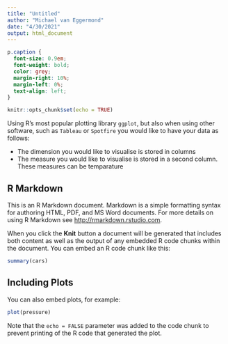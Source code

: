 ```yaml
---
title: "Untitled"
author: "Michael van Eggermond"
date: "4/30/2021"
output: html_document
---
```

```css
p.caption {
  font-size: 0.9em;
  font-weight: bold;
  color: grey;
  margin-right: 10%;
  margin-left: 0%;  
  text-align: left;
}
```

```r
knitr::opts_chunk$set(echo = TRUE)
```
Using R's most popular plotting library `ggplot`, but also when using other software, such as `Tableau` or `Spotfire` you would like to have your data as follows:

* The dimension you would like to visualise is stored in columns
* The measure you would like to visualise is stored in a second column. These measures can be temparature


## R Markdown

This is an R Markdown document. Markdown is a simple formatting syntax for authoring HTML, PDF, and MS Word documents. For more details on using R Markdown see <http://rmarkdown.rstudio.com>.

When you click the **Knit** button a document will be generated that includes both content as well as the output of any embedded R code chunks within the document. You can embed an R code chunk like this:

```r
summary(cars)
```

## Including Plots

You can also embed plots, for example:

```r
plot(pressure)
```

Note that the `echo = FALSE` parameter was added to the code chunk to prevent printing of the R code that generated the plot.
